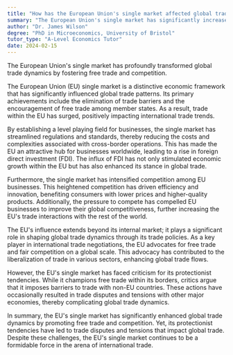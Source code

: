 ```yaml
---
title: "How has the European Union's single market affected global trade dynamics?"
summary: "The European Union's single market has significantly increased global trade dynamics by promoting free trade and competition."
author: "Dr. James Wilson"
degree: "PhD in Microeconomics, University of Bristol"
tutor_type: "A-Level Economics Tutor"
date: 2024-02-15
---
```


The European Union's single market has profoundly transformed global trade dynamics by fostering free trade and competition.

The European Union (EU) single market is a distinctive economic framework that has significantly influenced global trade patterns. Its primary achievements include the elimination of trade barriers and the encouragement of free trade among member states. As a result, trade within the EU has surged, positively impacting international trade trends.

By establishing a level playing field for businesses, the single market has streamlined regulations and standards, thereby reducing the costs and complexities associated with cross-border operations. This has made the EU an attractive hub for businesses worldwide, leading to a rise in foreign direct investment (FDI). The influx of FDI has not only stimulated economic growth within the EU but has also enhanced its stance in global trade.

Furthermore, the single market has intensified competition among EU businesses. This heightened competition has driven efficiency and innovation, benefiting consumers with lower prices and higher-quality products. Additionally, the pressure to compete has compelled EU businesses to improve their global competitiveness, further increasing the EU's trade interactions with the rest of the world.

The EU's influence extends beyond its internal market; it plays a significant role in shaping global trade dynamics through its trade policies. As a key player in international trade negotiations, the EU advocates for free trade and fair competition on a global scale. This advocacy has contributed to the liberalization of trade in various sectors, enhancing global trade flows.

However, the EU's single market has faced criticism for its protectionist tendencies. While it champions free trade within its borders, critics argue that it imposes barriers to trade with non-EU countries. These actions have occasionally resulted in trade disputes and tensions with other major economies, thereby complicating global trade dynamics.

In summary, the EU's single market has significantly enhanced global trade dynamics by promoting free trade and competition. Yet, its protectionist tendencies have led to trade disputes and tensions that impact global trade. Despite these challenges, the EU's single market continues to be a formidable force in the arena of international trade.
    